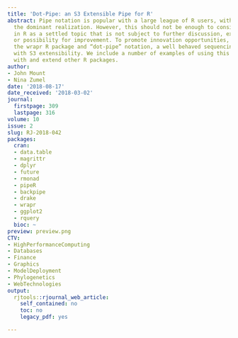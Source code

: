 ```yaml
---
title: 'Dot-Pipe: an S3 Extensible Pipe for R'
abstract: Pipe notation is popular with a large league of R users, with magrittr being
  the dominant realization. However, this should not be enough to consider piping
  in R as a settled topic that is not subject to further discussion, experimentation,
  or possibility for improvement. To promote innovation opportunities, we describe
  the wrapr R package and “dot-pipe” notation, a well behaved sequencing operator
  with S3 extensibility. We include a number of examples of using this pipe to interact
  with and extend other R packages.
author:
- John Mount
- Nina Zumel
date: '2018-08-17'
date_received: '2018-03-02'
journal:
  firstpage: 309
  lastpage: 316
volume: 10
issue: 2
slug: RJ-2018-042
packages:
  cran:
  - data.table
  - magrittr
  - dplyr
  - future
  - rmonad
  - pipeR
  - backpipe
  - drake
  - wrapr
  - ggplot2
  - rquery
  bioc: ~
preview: preview.png
CTV:
- HighPerformanceComputing
- Databases
- Finance
- Graphics
- ModelDeployment
- Phylogenetics
- WebTechnologies
output:
  rjtools::rjournal_web_article:
    self_contained: no
    toc: no
    legacy_pdf: yes

---
```

